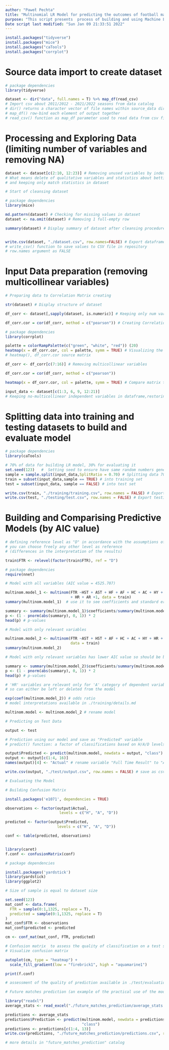 ```yaml
---
author: "Paweł Pechta"
title: "Multinomial LR Model for predicting the outcomes of football matches"
purpose: "This script presents  process of building and using Machine Learning model to predict football matches outcomes" 
Date script last modified: "Sun Jan 09 21:33:51 2022"
---
```


```r
install.packages("tidyverse")
install.packages("mice")
install.packages("caTools")
install.packages("corrplot")
```


# Source data import to create dataset

```r
# package dependencies
library(tidyverse)

dataset <- dir("data", full.names = T) %>% map_df(read_csv)
# Import csv about 2011/2012 - 2021/2022 seasons from data catalog
# dir() returns a character vector of file names within source_data directory
# map_df() row-bind each element of output together
# read_csv() function as map_df parameter used to read data from csv file
```


# Processing and Exploring Data (limiting number of variables and removing NA)

```r
dataset <- dataset[c(2:10, 12:23)] # Removing unused variables by indexes
# What means delete of qualitative variables and statistics about betting
# and keeping only match statistics in dataset
```

```r
# Start of cleansing dataset

# package dependencies
library(mice)

md.pattern(dataset) # Checking for missing values in dataset
dataset <- na.omit(dataset) # Removing 1 full-empty row
```

```r
summary(dataset) # Display summary of dataset after cleansing procedure


write.csv(dataset, "./dataset.csv", row.names=FALSE) # Export dataframe to csv
# write_csv() function to save values to CSV file in repository
# row.names argument as FALSE
```


# Input Data preparation (removing multicollinear variables)

```r
# Preparing data to Correlation Matrix creating

str(dataset) # Display structure of dataset

df_corr <- dataset[,sapply(dataset, is.numeric)] # Keeping only num variables 

df_corr.cor = cor(df_corr, method = c("pearson")) # Creating Correlation Matrix

# package dependencies
library(corrplot)

palette = colorRampPalette(c("green", "white", "red")) (20)
heatmap(x = df_corr.cor, col = palette, symm = TRUE) # Visualizing the matrix
# heatmap(), df_corr.cor source matrix
```

```r
df_corr <- df_corr[c(7:16)] # Removing multicollinear variables

df_corr.cor = cor(df_corr, method = c("pearson")) 

heatmap(x = df_corr.cor, col = palette, symm = TRUE) # Compare matrix to base
```

```r
input_data <- dataset[c(1:3, 6, 9, 12:21)] 
# Keeping no-multicollinear independent variables in dataframe,restoring factors
```


# Splitting data into training and testing datasets to build and evaluate model

```r
# package dependencies
library(caTools)

# 70% of data for building LR model, 30% for evaluating it
set.seed(123)   #  Setting seed to ensure have same random numbers generated
sample = sample.split(input_data,SplitRatio = 0.70) # Splitting data 70:30 ratio
train = subset(input_data,sample == TRUE) # into training set
test = subset(input_data, sample == FALSE) # into test set

write.csv(train, "./training/training.csv", row.names = FALSE) # Export training 
write.csv(test, "./testing/test.csv", row.names = FALSE) # Export testing
```


# Building and Comparising Predictive Models (by AIC value)

```r
# defining reference level as "D" in accordance with the assumptions of LR
# you can choose freely any other level as reference
# (differences in the interpretation of the results)

train$FTR <- relevel(factor(train$FTR), ref = "D")
```

```r
# package dependencies
require(nnet)
```


```r
# Model with all variables (AIC value = 4525.707)

multinom.model_1 <- multinom(FTR ~HST + AST + HF + AF + HC + AC + HY + AY
                             + HR + AR +1, data = train)
summary(multinom.model_1)  # use it to see coefficients and standard errors etc.

summary <- summary(multinom.model_1)$coefficients/summary(multinom.model_1)$standard.errors
p <- (1 - pnorm(abs(summary), 0, 1)) * 2
head(p) # p-values

```

```r
# Model with only relevant variables

multinom.model_2 <- multinom(FTR ~AST + HST + AF + HC + AC + HY + HR + AR +1,
                             data = train)
summary(multinom.model_2)

# Model with only relevant variables has lower AIC value so should be better

summary <- summary(multinom.model_2)$coefficients/summary(multinom.model_2)$standard.errors
p <- (1 - pnorm(abs(summary), 0, 1)) * 2
head(p) # p-values

# 'HR' variables are relevant only for 'A' category of dependent variable,
# so can either be left or deleted from the model
```

```r
exp(coef(multinom.model_2)) # odds ratio
# model interpretations available in ./training/details.md
```

```r
multinom.model <- multinom.model_2 # rename model
```

```r
# Predicting on Test Data

output <- test

# Prediction using our model and save as "Predicted" variable
# predict() function: a factor of classifications based on H/A/D levels

output$Predicted <- predict(multinom.model, newdata = output, "class")
output <- output[c(1:4, 16)]
names(output)[4] <- "Actual" # rename variable "Full Time Result" to "Actual"

write.csv(output, "./test/output.csv", row.names = FALSE) # save as csv file
```

```r
# Evaluating the Model

# Building Confusion Matrix

install.packages('e1071', dependencies = TRUE)

observations <- factor(output$Actual,
                        levels = c("H", "A", "D"))

predicted <- factor(output$Predicted,
                       levels = c("H", "A", "D"))

conf <- table(predicted, observations)


library(caret) 
f.conf <- confusionMatrix(conf)

# package dependencies

install.packages('yardstick')
library(yardstick)
library(ggplot2)

# Size of sample is equal to dataset size

set.seed(123)
mat_conf <- data.frame(
  FTR = sample(0:1,1325, replace = T),
  predicted = sample(0:1,1325, replace = T)
)
mat_conf$FTR <- observations
mat_conf$predicted <- predicted

cm <- conf_mat(mat_conf, FTR, predicted)

# Confusion matrix  to assess the quality of classification on a test set
# Visualize confusion matrix

autoplot(cm, type = "heatmap") +
  scale_fill_gradient(low = "firebrick1", high = "aquamarine1")

print(f.conf)

# assessment of the quality of prediction available in ./test/evaluation.md
```


```r

# Future matches prediction (an example of the practical use of the model)

library("readxl")
average_stats <- read_excel("./future_matches_prediction/average_stats.xlsx")

predictions <- average_stats
predictions$Prediction <- predict(multinom.model, newdata = predictions,
                                  "class")
predictions <- predictions[c(1:4, 13)]
write.csv(predictions, "./future_matches_prediction/predictions.csv", row.names = FALSE)

# more details in "future_matches_prediction" catalog

```

